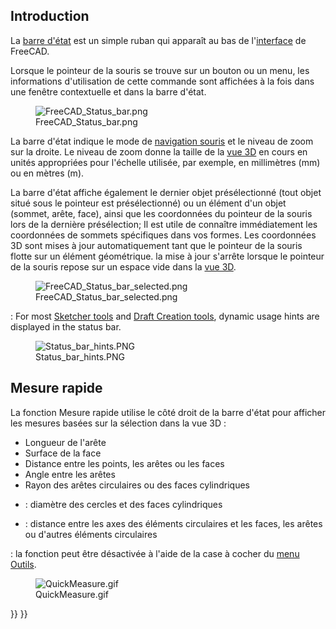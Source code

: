 <languages/>

== Introduction ==

La [[Status_bar/fr|barre d'état]] est un simple ruban qui apparaît au bas de l'[[interface/fr|interface]] de FreeCAD.

Lorsque le pointeur de la souris se trouve sur un bouton ou un menu, les informations d'utilisation de cette commande sont affichées à la fois dans une fenêtre contextuelle et dans la barre d'état.

[[File:FreeCAD_Status_bar.png]]

La barre d'état indique le mode de [[Mouse_navigation/fr|navigation souris]] et le niveau de zoom sur la droite. Le niveau de zoom donne la taille de la [[3D_view/fr|vue 3D]] en cours en unités appropriées pour l'échelle utilisée, par exemple, en millimètres (mm) ou en mètres (m).

La barre d'état affiche également le dernier objet présélectionné (tout objet situé sous le pointeur est présélectionné) ou un élément d'un objet (sommet, arête, face), ainsi que les coordonnées du pointeur de la souris lors de la dernière présélection; Il est utile de connaître immédiatement les coordonnées de sommets spécifiques dans vos formes. Les coordonnées 3D sont mises à jour automatiquement tant que le pointeur de la souris flotte sur un élément géométrique. la mise à jour s'arrête lorsque le pointeur de la souris repose sur un espace vide dans la [[3D_view/fr|vue 3D]].

[[File:FreeCAD_Status_bar_selected.png]]

{{Version|1.1}}: For most [[Sketcher_Workbench#Tools|Sketcher tools]] and [[Draft_Workbench#Drafting|Draft Creation tools]], dynamic usage hints are displayed in the status bar.

[[File:Status_bar_hints.PNG]]

<span id="Quick_Measure"></span>
== Mesure rapide ==

{{Version/fr|1.0}}

La fonction Mesure rapide utilise le côté droit de la barre d'état pour afficher les mesures basées sur la sélection dans la vue 3D :
* Longueur de l'arête
* Surface de la face 
* Distance entre les points, les arêtes ou les faces
* Angle entre les arêtes
* Rayon des arêtes circulaires ou des faces cylindriques
* {{Version/fr|1.1}} : diamètre des cercles et des faces cylindriques
* {{Version/fr|1.1}} : distance entre les axes des éléments circulaires et les faces, les arêtes ou d'autres éléments circulaires

{{Version/fr|1.1}} : la fonction peut être désactivée à l'aide de la case à cocher du [[Std_Tools_Menu/fr|menu Outils]].

[[File:QuickMeasure.gif]]


{{Interface navi{{#translation:}}}}
{{Userdocnavi{{#translation:}}}}